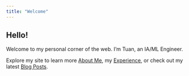 ```yaml
---
title: "Welcome"
---
```


## Hello!

Welcome to my personal corner of the web. I'm Tuan, an IA/ML Engineer.

Explore my site to learn more [About Me](about.qmd), my [Experience](experience.qmd), or check out my latest [Blog Posts](posts.qmd).